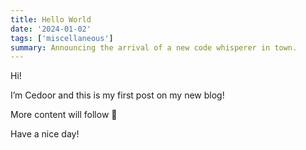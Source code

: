 ```yaml
---
title: Hello World
date: '2024-01-02'
tags: ['miscellaneous']
summary: Announcing the arrival of a new code whisperer in town.
---
```


Hi!

I’m Cedoor and this is my first post on my new blog!

More content will follow 🙂

Have a nice day!
